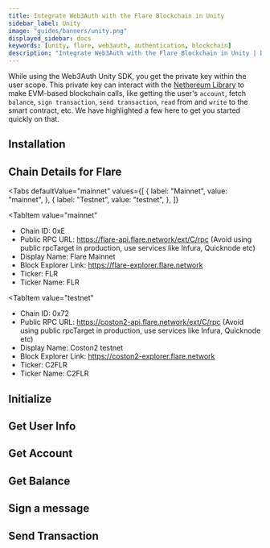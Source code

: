 ```yaml
---
title: Integrate Web3Auth with the Flare Blockchain in Unity
sidebar_label: Unity
image: "guides/banners/unity.png"
displayed_sidebar: docs
keywords: [unity, flare, web3auth, authentication, blockchain]
description: "Integrate Web3Auth with the Flare Blockchain in Unity | Documentation - Web3Auth"
---
```



<SEO
  title="Integrate Web3Auth with the Flare Blockchain in Unity"
  description="Integrate Web3Auth with the Flare Blockchain in Unity | Documentation - Web3Auth"
  image="https://web3auth.io/docs/guides/banners/flare.png"
  slug="/connect-blockchain/evm/flare/unity"
/>

While using the Web3Auth Unity SDK, you get the private key within the user scope. This private key can interact with the
[Nethereum Library](https://nethereum.com/) to make EVM-based blockchain calls, like getting the user's `account`, fetch `balance`,
`sign transaction`, `send transaction`, `read` from and `write` to the smart contract, etc. We have highlighted a few here to get you started quickly
on that.

## Installation

<InstallationSnippet />

## Chain Details for Flare

<Tabs
 defaultValue="mainnet"
  values={[
    { label: "Mainnet", value: "mainnet", },
    { label: "Testnet", value: "testnet", },
  ]}
>
<TabItem
  value="mainnet"
>

- Chain ID: 0xE
- Public RPC URL: https://flare-api.flare.network/ext/C/rpc (Avoid using public rpcTarget in production, use services like Infura, Quicknode etc)
- Display Name: Flare Mainnet
- Block Explorer Link: https://flare-explorer.flare.network
- Ticker: FLR
- Ticker Name: FLR

</TabItem>

<TabItem
  value="testnet"
>

- Chain ID: 0x72
- Public RPC URL: https://coston2-api.flare.network/ext/C/rpc (Avoid using public rpcTarget in production, use services like Infura, Quicknode etc)
- Display Name: Coston2 testnet
- Block Explorer Link: https://coston2-explorer.flare.network
- Ticker: C2FLR
- Ticker Name: C2FLR

</TabItem>
</Tabs>

## Initialize

<InitialisationSnippet />

## Get User Info

<UserInfoSnippet />

## Get Account

<GetAccountSnippet />

## Get Balance

<GetBalanceSnippet />

## Sign a message

<SignMessageSnippet />

## Send Transaction

<SendTransactionSnippet />
